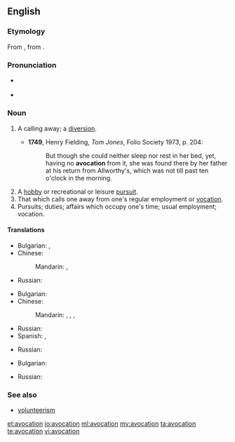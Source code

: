 ==English==
{{was wotd|2012|June|22}}
{{wikipedia}}

===Etymology===
From {{etyl|la}} {{term|avocationem|āvocātiōnem}}, from {{term|avoco|avocō}}.

===Pronunciation===
* {{a|UK}} {{IPA|/avə(ʊ)ˈkeɪʃən/}}
* {{a|US}} {{IPA|/ævoʊˈkeɪʃən/|/ævəˈkeɪʃən/}}

===Noun===
{{en-noun}}

# {{obsolete}} A calling away; a [[diversion]].
#* '''1749''', Henry Fielding, ''Tom Jones'', Folio Society 1973, p. 204:
#*: But though she could neither sleep nor rest in her bed, yet, having no '''avocation''' from it, she was found there by her father at his return from Allworthy's, which was not till past ten o'clock in the morning.
# A [[hobby]] or recreational or leisure [[pursuit]].
# That which calls one away from one's regular employment or [[vocation]].
# Pursuits; duties; affairs which occupy one's time; usual employment; vocation.

====Translations====
{{trans-top|A calling away; a diversion}}
* Bulgarian: {{t+|bg|развлечение}},  {{t-|bg|странично занимание}}
* Chinese:
*: Mandarin: {{t|cmn|娛樂|sc=Hani}}, {{t|cmn|娱乐|tr=yúlè|sc=Hani}}
{{trans-mid}}
* Russian: {{t+|ru|развлечение}}
{{trans-bottom}}

{{trans-top|A hobby}}
* Bulgarian: {{t-|bg|хоби}}
* Chinese:
*: Mandarin: {{t|cmn|愛好|sc=Hani}}, {{t|cmn|爱好|tr=àihào|sc=Hani}}, {{t|cmn|興趣|sc=Hani}}, {{t|cmn|兴趣|tr=xìngqù|sc=Hani}}
{{trans-mid}}
* Russian: {{t+|ru|хобби}}
* Spanish: {{t+|es|pasatiempo|m}}, {{t+|es|afición|f}}
{{trans-bottom}}

{{trans-top|That which calls one away from one's regular employment or vocation}}
* Russian: {{t+|ru|развлечение}}
{{trans-mid}}
{{trans-bottom}}

{{trans-top|usual employment; vocation}}
* Bulgarian: {{t+|bg|призвание}}
{{trans-mid}}
* Russian: {{t+|ru|призвание}}
{{trans-bottom}}

===See also===
* [[volunteerism]]

[[et:avocation]]
[[io:avocation]]
[[ml:avocation]]
[[my:avocation]]
[[ta:avocation]]
[[te:avocation]]
[[vi:avocation]]